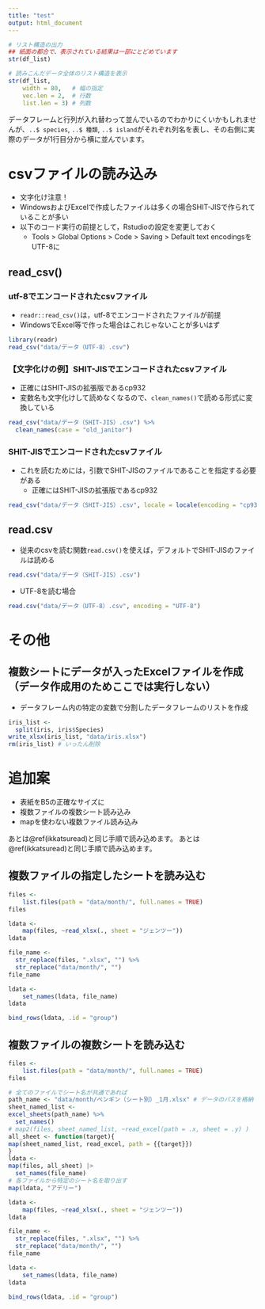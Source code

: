 ```yaml
---
title: "test"
output: html_document
---
```



```r
# リスト構造の出力
## 紙面の都合で、表示されている結果は一部にとどめています
str(df_list)
```

```r
# 読みこんだデータ全体のリスト構造を表示
str(df_list,
    width = 80,   # 幅の指定
    vec.len = 2,  # 行数
    list.len = 3) # 列数
```

データフレームと行列が入れ替わって並んでいるのでわかりにくいかもしれませんが、`..$ species`, `..$ 種類`, `..$ island`がそれぞれ列名を表し、その右側に実際のデータが1行目分から横に並んでいます。




# csvファイルの読み込み

* 文字化け注意！
* WindowsおよびExcelで作成したファイルは多くの場合SHIT-JISで作られていることが多い
* 以下のコード実行の前提として，Rstudioの設定を変更しておく
  + Tools > Global Options > Code > Saving > Default text encodingsをUTF-8に

## read_csv()
### utf-8でエンコードされたcsvファイル

* `readr::read_csv()`は，utf-8でエンコードされたファイルが前提
* WindowsでExcel等で作った場合はこれじゃないことが多いはず

```r
library(readr)
read_csv("data/データ（UTF-8）.csv")
```



### 【文字化けの例】SHIT-JISでエンコードされたcsvファイル

* 正確にはSHIT-JISの拡張版であるcp932
* 変数名も文字化けして読めなくなるので、`clean_names()`で読める形式に変換している

```r
read_csv("data/データ（SHIT-JIS）.csv") %>% 
  clean_names(case = "old_janitor")
```

### SHIT-JISでエンコードされたcsvファイル

* これを読むためには，引数でSHIT-JISのファイルであることを指定する必要がある
  + 正確にはSHIT-JISの拡張版であるcp932


```r
read_csv("data/データ（SHIT-JIS）.csv", locale = locale(encoding = "cp932") )
```

## read.csv

* 従来のcsvを読む関数`read.csv()`を使えば，デフォルトでSHIT-JISのファイルは読める

```r
read.csv("data/データ（SHIT-JIS）.csv")
```

* UTF-8を読む場合

```r
read.csv("data/データ（UTF-8）.csv", encoding = "UTF-8")
```



# その他
## 複数シートにデータが入ったExcelファイルを作成（データ作成用のためここでは実行しない）

* データフレーム内の特定の変数で分割したデータフレームのリストを作成

```r
iris_list <- 
  split(iris, iris$Species)
write_xlsx(iris_list, "data/iris.xlsx")
rm(iris_list) # いったん削除
```




# 追加案

* 表紙をB5の正確なサイズに
* 複数ファイルの複数シート読み込み
* mapを使わない複数ファイル読み込み



あとは\@ref(ikkatsuread)と同じ手順で読み込めます。
あとは\@ref(ikkatsuread)と同じ手順で読み込めます。

## 複数ファイルの指定したシートを読み込む
```r
files <-
    list.files(path = "data/month/", full.names = TRUE)
files
```

```r
ldata <-
    map(files, ~read_xlsx(., sheet = "ジェンツー"))
ldata
```

```r
file_name <- 
  str_replace(files, ".xlsx", "") %>% 
  str_replace("data/month/", "")
file_name
```

```r
ldata <-
    set_names(ldata, file_name)
ldata
```


```r
bind_rows(ldata, .id = "group")
```


## 複数ファイルの複数シートを読み込む
```r
files <-
    list.files(path = "data/month/", full.names = TRUE)
files
```



```r
# 全てのファイルでシート名が共通であれば
path_name <- "data/month/ペンギン（シート別）_1月.xlsx" # データのパスを格納
sheet_named_list <- 
excel_sheets(path_name) %>%                     
  set_names()
# map2(files, sheet_named_list, ~read_excel(path = .x, sheet = .y) )
all_sheet <- function(target){
map(sheet_named_list, read_excel, path = {{target}})
}
ldata <- 
map(files, all_sheet) |> 
  set_names(file_name)
# 各ファイルから特定のシート名を取り出す
map(ldata, "アデリー")
```


```r
ldata <-
    map(files, ~read_xlsx(., sheet = "ジェンツー"))
ldata
```

```r
file_name <- 
  str_replace(files, ".xlsx", "") %>% 
  str_replace("data/month/", "")
file_name
```

```r
ldata <-
    set_names(ldata, file_name)
ldata
```


```r
bind_rows(ldata, .id = "group")
```